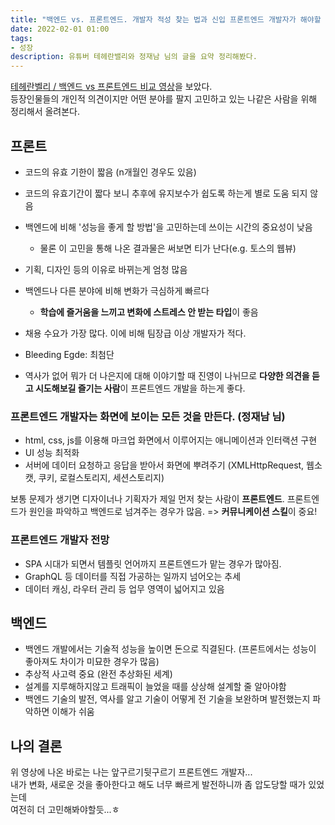 ```yaml
---
title: "백엔드 vs. 프론트엔드. 개발자 적성 찾는 법과 신입 프론트엔드 개발자가 해야할 일"
date: 2022-02-01 01:00
tags:
- 성장
description: 유튜버 테헤란밸리와 정재남 님의 글을 요약 정리해봤다.
---
```


[테헤란벨리 / 백엔드 vs 프론트엔드 비교 영상](https://youtu.be/S9qAtvvvxio)을 보았다.  
등장인물들의 개인적 의견이지만 어떤 분야를 팔지 고민하고 있는 나같은 사람을 위해 정리해서 올려본다.

## 프론트

- 코드의 유효 기한이 짧음 (n개월인 경우도 있음)
- 코드의 유효기간이 짧다 보니 추후에 유지보수가 쉽도록 하는게 별로 도움 되지 않음 
- 백엔드에 비해 '성능을 좋게 할 방법'을 고민하는데 쓰이는 시간의 중요성이 낮음
  - 물론 이 고민을 통해 나온 결과물은 써보면 티가 난다(e.g. 토스의 웹뷰)

- 기획, 디자인 등의 이유로 바뀌는게 엄청 많음
- 백엔드나 다른 분야에 비해 변화가 극심하게 빠르다
    - **학습에 즐거움을 느끼고 변화에 스트레스 안 받는 타입**이 좋음

- 채용 수요가 가장 많다. 이에 비해 팀장급 이상 개발자가 적다.
- Bleeding Egde: 최첨단
- 역사가 없어 뭐가 더 나은지에 대해 이야기할 때 진영이 나뉘므로 **다양한 의견을 듣고 시도해보길 즐기는 사람**이 프론트엔드 개발을 하는게 좋다.

### 프론트엔드 개발자는 화면에 보이는 모든 것을 만든다. (정재남 님)

- html, css, js를 이용해 마크업 화면에서 이루어지는 애니메이션과 인터랙션 구현
- UI 성능 최적화
- 서버에 데이터 요청하고 응답을 받아서 화면에 뿌려주기 (XMLHttpRequest, 웹소캣, 쿠키, 로컬스토리지, 세션스토리지)

보통 문제가 생기면 디자이너나 기획자가 제일 먼저 찾는 사람이 **프론트엔드**. 
프론트엔드가 원인을 파악하고 백엔드로 넘겨주는 경우가 많음. => **커뮤니케이션 스킬**이 중요!

### 프론트엔드 개발자 전망

- SPA 시대가 되면서 템플릿 언어까지 프론트엔드가 맡는 경우가 많아짐.
- GraphQL 등 데이터를 직접 가공하는 일까지 넘어오는 추세
- 데이터 캐싱, 라우터 관리 등 업무 영역이 넓어지고 있음

## 백엔드 

- 백엔드 개발에서는 기술적 성능을 높이면 돈으로 직결된다. (프론트에서는 성능이 좋아져도 차이가 미묘한 경우가 많음)
- 추상적 사고력 중요 (완전 추상화된 세계)
- 설계를 지루해하지않고 트래픽이 늘었을 때를 상상해 설계할 줄 알아야함
- 백엔드 기술의 발전, 역사를 알고 기술이 어떻게 전 기술을 보완하며 발전했는지 파악하면 이해가 쉬움

## 나의 결론

위 영상에 나온 바로는 나는 앞구르기뒷구르기 프론트엔드 개발자...   
내가 변화, 새로운 것을 좋아한다고 해도 너무 빠르게 발전하니까 좀 압도당할 때가 있었는데   
여전히 더 고민해봐야할듯...ㅎ